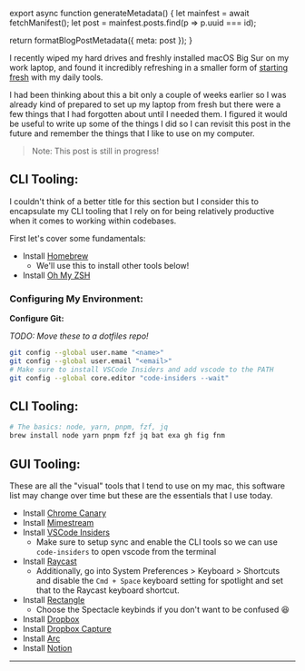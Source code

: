 

export async function generateMetadata() {
  let mainfest = await fetchManifest();
  let post = mainfest.posts.find(p => p.uuid === id);

  return formatBlogPostMetadata({ meta: post });
}

<BlogPage id={id}>


I recently wiped my hard drives and freshly installed macOS Big Sur on my work
laptop, and found it incredibly refreshing in a smaller form of
[starting fresh](../august/start-fresh) with my daily tools.

I had been thinking about this a bit only a couple of weeks earlier so I was
already kind of prepared to set up my laptop from fresh but there were a few
things that I had forgotten about until I needed them. I figured it would be
useful to write up some of the things I did so I can revisit this post in the
future and remember the things that I like to use on my computer.

> Note: This post is still in progress!

## CLI Tooling:

I couldn't think of a better title for this section but I consider this to
encapsulate my CLI tooling that I rely on for being relatively productive when
it comes to working within codebases.

First let's cover some fundamentals:

- Install <a href="https://brew.sh/">Homebrew</a>
  - We'll use this to install other tools below!
- Install <a href="https://ohmyz.sh/">Oh My ZSH</a>

### Configuring My Environment:

**Configure Git:**

_TODO: Move these to a dotfiles repo!_

```bash
git config --global user.name "<name>"
git config --global user.email "<email>"
# Make sure to install VSCode Insiders and add vscode to the PATH
git config --global core.editor "code-insiders --wait"
```


## CLI Tooling:

```sh
# The basics: node, yarn, pnpm, fzf, jq
brew install node yarn pnpm fzf jq bat exa gh fig fnm
```

## GUI Tooling:

These are all the "visual" tools that I tend to use on my mac, this software
list may change over time but these are the essentials that I use today.

- Install <a href="https://www.google.com/chrome/canary/">Chrome
  Canary</a>
- Install <a href="https://mimestream.com/">Mimestream</a>
- Install <a href="https://code.visualstudio.com/insiders/">VSCode
  Insiders</a>
  - Make sure to setup sync and enable the CLI tools so we can use
    `code-insiders` to open vscode from the terminal
- Install <a href="https://www.raycast.com/">Raycast</a>
  - Additionally, go into System Preferences > Keyboard > Shortcuts and disable
    the `Cmd + Space` keyboard setting for spotlight and set that to the Raycast
    keyboard shortcut.
- Install <a href="https://rectangleapp.com/">Rectangle</a>
  - Choose the Spectacle keybinds if you don't want to be confused 😆
- Install
  <a href="https://www.dropbox.com/capture">Dropbox</a>
- Install <a href="https://thebrowser.company/">Dropbox
  Capture</a>
- Install <a href="">Arc</a>
- Install <a href="https://www.notion.so/desktop">Notion</a>

<Spacer />

---

<Spacer />


</BlogPage>
